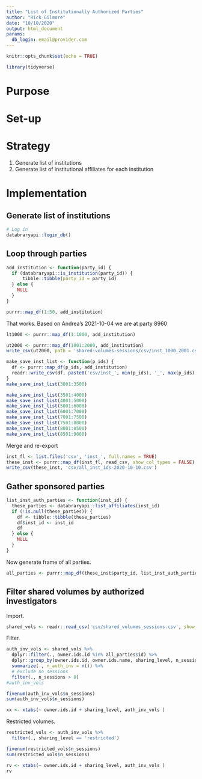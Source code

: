 ```yaml
---
title: "List of Institutionally Authorized Parties"
author: "Rick Gilmore"
date: "10/10/2020"
output: html_document
params:
  db_login: email@provider.com
---
```


```r
knitr::opts_chunk$set(echo = TRUE)

library(tidyverse)
```

# Purpose

# Set-up

# Strategy

1. Generate list of institutions
2. Generate list of institutional affiliates for each institution

# Implementation

## Generate list of institutions

```r
# Log in
databraryapi::login_db()
```

## Loop through parties

```r
add_institution <- function(party_id) {
  if (databraryapi::is_institution(party_id)) {
      tibble::tibble(party_id = party_id)
  } else {
    NULL
  }
}

purrr::map_df(1:50, add_institution)
```

That works. Based on Andrea's 2021-10-04 we are at party 8960

```r
lt1000 <- purrr::map_df(1:1000, add_institution)
```

```r
ut2000 <- purrr::map_df(1001:2000, add_institution)
write_csv(ut2000, path = 'shared-volumes-sessions/csv/inst_1000_2001.csv')
```

```r
make_save_inst_list <- function(p_ids) {
  df <- purrr::map_df(p_ids, add_institution)
  readr::write_csv(df, paste0('csv/inst_', min(p_ids), '_', max(p_ids), '.csv'))
}
make_save_inst_list(3001:3500)
```

```r
make_save_inst_list(3501:4000)
make_save_inst_list(4001:5000)
make_save_inst_list(5001:6000)
make_save_inst_list(6001:7000)
make_save_inst_list(7001:7500)
make_save_inst_list(7501:8000)
make_save_inst_list(8001:8500)
make_save_inst_list(8501:9000)
```

Merge and re-export

```r
inst_fl <- list.files('csv', 'inst_', full.names = TRUE)
these_inst <- purrr::map_df(inst_fl, read_csv, show_col_types = FALSE)
write_csv(these_inst, 'csv/all_inst_ids-2020-10-10.csv')
```

## Gather sponsored parties

```r
list_inst_auth_parties <- function(inst_id) {
  these_parties <- databraryapi::list_affiliates(inst_id)
  if (!is.null(these_parties)) {
    df <- tibble::tibble(these_parties)
    df$inst_id <- inst_id
    df
  } else {
    NULL
  }
}
```

Now generate frame of all parties.

```r
all_parties <- purrr::map_df(these_inst$party_id, list_inst_auth_parties)
```

## Filter shared volumes by authorized investigators

Import.

```r
shared_vols <- readr::read_csv('csv/shared_volumes_sessions.csv', show_col_types = FALSE)
```

Filter.

```r
auth_inv_vols <- shared_vols %>%
  dplyr::filter(., owner.ids.id %in% all_parties$id) %>%
  dplyr::group_by(owner.ids.id, owner.ids.name, sharing_level, n_sessions, sessions_shared, vol_id) %>%
  summarize(., n_auth_inv = n()) %>%
  # exclude no sessions
  filter(., n_sessions > 0)
#auth_inv_vols

fivenum(auth_inv_vols$n_sessions)
sum(auth_inv_vols$n_sessions)

```

```r
xx <- xtabs(~ owner.ids.id + sharing_level, auth_inv_vols )
```

Restricted volumes.

```r
restricted_vols <- auth_inv_vols %>% 
  filter(., sharing_level == 'restricted')

fivenum(restricted_vols$n_sessions)
sum(restricted_vols$n_sessions)

rv <- xtabs(~ owner.ids.id + sharing_level, auth_inv_vols )
rv
```

